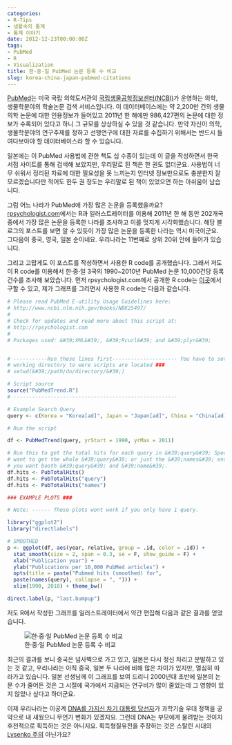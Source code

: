 ```yaml
---
categories:
- R-Tips
- 생활속의 통계
- 통계 이야기
date: 2012-12-23T00:00:00Z
tags:
- PubMed
- R
- Visualization
title: 한·중·일 PubMed 논문 등록 수 비교
slug: korea-china-japan-pubmed-citations
---
```


[PubMed][1]는 미국 국립 의학도서관의 [국립생물공학정보센터(NCBI)][2]가 운영하는 의학, 생물학분야의 학술논문 검색 서비스입니다. 이 데이터베이스에는 약 2,200만 건의 생물의학 논문에 대한 인용정보가 들어있고 2011년 한 해에만 986,427편의 논문에 대한 정보가 수록되어 있다고 하니 그 규모를 상상하실 수 있을 것 같습니다. 만약 자신이 의학, 생물학분야의 연구주제를 정하고 선행연구에 대한 자료를 수집하기 위해서는 반드시 들여다보아야 할 데이터베이스라 할 수 있습니다. 

일본에는 이 PubMed 사용법에 관한 책도 십 수종이 있는데 이 글을 작성하면서 한국 서점 사이트를 통해 검색해 보았지만, 우리말로 된 책은 한 권도 없더군요. 사용법이 너무 쉬워서 정리된 자료에 대한 필요성을 못 느끼는지 인터넷 정보만으로도 충분한지 잘 모르겠습니다만 적어도 한두 권 정도는 우리말로 된 책이 있었으면 하는 아쉬움이 남습니다. 


그럼 어느 나라가 PubMed에 가장 많은 논문을 등록했을까요?  
[rpsychologist.com][3]에서는 R과 일러스트레이터를 이용해 2011년 한 해 동안 202개국 중에서 가장 많은 논문을 등록한 나라를 조사하고 이를 멋지게 시각화했습니다. 해당 블로그의 포스트를 보면 알 수 있듯이 가장 많은 논문을 등록한 나라는 역시 미국이군요. 그다음이 중국, 영국, 일본 순이네요. 우리나라는 11번째로 상위 20위 안에 들어가 있습니다. 

그리고 고맙게도 이 포스트를 작성하면서 사용한 R code를 공개했습니다. 그래서 저도 이 R code를 이용해서 한·중·일 3국의 1990~2010년 PubMed 논문 10,000건당 등록건수를 조사해 보았습니다. 먼저 rpsychologist.com에서 공개한 R code는 [이곳][4]에서 구할 수 있고, 제가 그래프를 그리면서 사용한 R code는 다음과 같습니다. 

```r
# Please read PubMed E-utility Usage Guidelines here:
# http://www.ncbi.nlm.nih.gov/books/NBK25497/
# 
# Check for updates and read more about this script at:
# http://rpsychologist.com
# 
# Packages used: &#39;XML&#39;, &#39;Rcurl&#39; and &#39;plyr&#39;


# -----------Run these lines first--------------------- You have to set
# working directory to were scripts are located ###
# setwd(&#39;/path/do/directory/&#39;)

# Script source
source("PubMedTrend.R")
# -----------------------------------------------------

# Example Search Query
query <- c(Korea = "Korea[ad]", Japan = "Japan[ad]", China = "China[ad]")

# Run the script

df <- PubMedTrend(query, yrStart = 1990, yrMax = 2011)

# Run this to get the total hits for each query in &#39;query&#39; Specify if you
# want to get the whole &#39;query&#39; or just the &#39;names&#39; enter no argument if
# you want booth &#39;query&#39; and &#39;name&#39;.
df.hits <- PubTotalHits()
df.hits <- PubTotalHits("query")
df.hits <- PubTotalHits("names")

### EXAMPLE PLOTS ###

# Note: ------ These plots wont work if you only have 1 query.

library("ggplot2")
library("directlabels")

# SMOOTHED
p <- ggplot(df, aes(year, relative, group = .id, color = .id)) + 
  stat_smooth(size = 2, span = 0.3, se = F, show_guide = F) + 
  xlab("Publication year") + 
  ylab("Publications per 10,000 PubMed articles") + 
  opts(title = paste("Pubmed hits (smoothed) for", 
  paste(names(query), collapse = ", "))) + 
  xlim(1990, 2010) + theme_bw()

direct.label(p, "last.bumpup")
```

저도 R에서 작성한 그래프를 일러스트레이터에서 약간 편집해 다음과 같은 결과를 얻었습니다. 

![한·중·일 PubMed 논문 등록 수 비교](/images/KOR_CHN_JPN.jpg) 

최근의 결과를 보니 중국은 넘사벽으로 가고 있고, 일본은 다시 정신 차리고 분발하고 있는 것 같고, 우리나라는 아직 중국, 일본 두 나라에 비해 많은 차이가 있지만, 열심히 따라가고 있습니다. 일본 선생님께 이 그래프를 보여 드리니 2000년대 초반에 일본의 논문 수가 줄어든 것은 그 시절에 국가에서 지급되는 연구비가 많이 줄었는데 그 영향이 있지 않았나 싶다고 하더군요. 

이제 우리나라는 이공계 [DNA를 가지신 차기 대통령 당선자][5]가 과학기술 우대 정책을 공약으로 내 새웠으니 무언가 변화가 있겠지요. 그런데 DNA는 부모에게 물려받는 것이지 후천적으로 획득하는 것은 아니지요. 획득형질유전을 주장하는 것은 스탈린 시대의 [Lysenko 주의][6] 아닌가요?

 [1]: http://www.ncbi.nlm.nih.gov/pubmed/
 [2]: http://www.ncbi.nlm.nih.gov/
 [3]: http://rpsychologist.com/pubmed-publications-in-2011-by-202-world-countries-whos-the-winner/
 [4]: http://rpsychologist.com/an-r-script-to-automatically-look-at-pubmed-citation-counts-by-year-of-publication/
 [5]: http://media.daum.net/politics/president/newsview?newsid=20121219235807518
 [6]: http://en.wikipedia.org/wiki/Lysenkoism